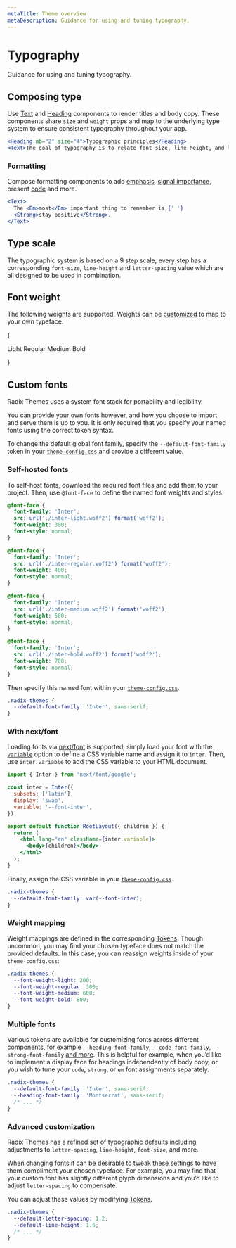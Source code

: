 ```yaml
---
metaTitle: Theme overview
metaDescription: Guidance for using and tuning typography.
---
```


# Typography

<Description>Guidance for using and tuning typography.</Description>

## Composing type

Use [Text](/themes/docs/components/text) and [Heading](/themes/docs/components/heading) components to render titles and body copy. These components share `size` and `weight` props and map to the underlying type system to ensure consistent typography throughout your app.

```jsx live=true
<Heading mb="2" size="4">Typographic principles</Heading>
<Text>The goal of typography is to relate font size, line height, and line width in a proportional way that maximizes beauty and makes reading easier and more pleasant.</Text>
```

### Formatting

Compose formatting components to add [emphasis](/themes/docs/components/em), [signal importance](/themes/docs/components/strong), present [code](/themes/docs/components/code) and more.

```jsx live=true
<Text>
  The <Em>most</Em> important thing to remember is,{' '}
  <Strong>stay positive</Strong>.
</Text>
```

## Type scale

The typographic system is based on a 9 step scale, every step has a corresponding `font-size`, `line-height` and `letter-spacing` value which are all designed to be used in combination.

<Box my="7">
  <ThemesFontSizeScale />
</Box>

<ThemesFontSizeTable />

## Font weight

The following weights are supported. Weights can be [customized](/themes/docs/theme/typography#weight-mapping) to map to your own typeface.

{

<Theme className="radix-themes-example">
  <Card size="2" my="5">
    <Text weight="light" as="div" size="6">
      Light
    </Text>
    <Text weight="regular" as="div" size="6">
      Regular
    </Text>
    <Text weight="medium" as="div" size="6">
      Medium
    </Text>
    <Text weight="bold" as="div" size="6">
      Bold
    </Text>
  </Card>
</Theme>

}

<ThemesFontWeightTable />

## Custom fonts

Radix Themes uses a system font stack for portability and legibility.

<ThemesFontFamilyTable />

You can provide your own fonts however, and how you choose to import and serve them is up to you. It is only required that you specify your named fonts using the correct token syntax.

To change the default global font family, specify the `--default-font-family` token in your [`theme-config.css`](/themes/docs/theme/token-reference#modifying-tokens) and provide a different value.

### Self-hosted fonts

To self-host fonts, download the required font files and add them to your project. Then, use `@font-face` to define the named font weights and styles.

```css
@font-face {
  font-family: 'Inter';
  src: url('./inter-light.woff2') format('woff2');
  font-weight: 300;
  font-style: normal;
}

@font-face {
  font-family: 'Inter';
  src: url('./inter-regular.woff2') format('woff2');
  font-weight: 400;
  font-style: normal;
}

@font-face {
  font-family: 'Inter';
  src: url('./inter-medium.woff2') format('woff2');
  font-weight: 500;
  font-style: normal;
}

@font-face {
  font-family: 'Inter';
  src: url('./inter-bold.woff2') format('woff2');
  font-weight: 700;
  font-style: normal;
}
```

Then specify this named font within your [`theme-config.css`](/themes/docs/theme/token-reference#modifying-tokens).

```css
.radix-themes {
  --default-font-family: 'Inter', sans-serif;
}
```

### With next/font

Loading fonts via [next/font](https://nextjs.org/docs/app/api-reference/components/font) is supported, simply load your font with the [`variable`](https://nextjs.org/docs/app/api-reference/components/font#variable) option to define a CSS variable name and assign it to `inter`. Then, use `inter.variable` to add the CSS variable to your HTML document.

```jsx
import { Inter } from 'next/font/google';

const inter = Inter({
  subsets: ['latin'],
  display: 'swap',
  variable: '--font-inter',
});

export default function RootLayout({ children }) {
  return (
    <html lang="en" className={inter.variable}>
      <body>{children}</body>
    </html>
  );
}
```

Finally, assign the CSS variable in your [`theme-config.css`](/themes/docs/theme/token-reference#modifying-tokens).

```css
.radix-themes {
  --default-font-family: var(--font-inter);
}
```

### Weight mapping

Weight mappings are defined in the corresponding [Tokens](/themes/docs/theme/token-reference). Though uncommon, you may find your chosen typeface does not match the provided defaults. In this case, you can reassign weights inside of your `theme-config.css`:

```css
.radix-themes {
  --font-weight-light: 200;
  --font-weight-regular: 300;
  --font-weight-medium: 600;
  --font-weight-bold: 800;
}
```

### Multiple fonts

Various tokens are available for customizing fonts across different components, for example `--heading-font-family`, `--code-font-family`, `--strong-font-family` [and more](/themes/docs/theme/token-reference). This is helpful for example, when you’d like to implement a display face for headings independently of body copy, or you wish to tune your `code`, `strong`, or `em` font assignments separately.

```css
.radix-themes {
  --default-font-family: 'Inter', sans-serif;
  --heading-font-family: 'Montserrat', sans-serif;
  /* ... */
}
```

### Advanced customization

Radix Themes has a refined set of typographic defaults including adjustments to `letter-spacing`, `line-height`, `font-size`, and more.

When changing fonts it can be desirable to tweak these settings to have them compliment your chosen typeface. For example, you may find that your custom font has slightly different glyph dimensions and you’d like to adjust `letter-spacing` to compensate.

You can adjust these values by modifying [Tokens](/themes/docs/theme/token-reference).

```css
.radix-themes {
  --default-letter-spacing: 1.2;
  --default-line-height: 1.6;
  /* ... */
}
```
